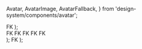   Avatar,
  AvatarImage,
  AvatarFallback,
} from 'design-system/components/avatar';

  <Preview>
    <Avatar>
      <AvatarImage src="https://avatars.githubusercontent.com/u/70836137?s=400&v=4" alt="@kkratterf" />
      <AvatarFallback>FK</AvatarFallback>
    </Avatar>
  </Preview>
);

  <Preview>
    <div className="flex items-center space-x-3">
      <Avatar size="xs">
        <AvatarImage src="https://avatars.githubusercontent.com/u/70836137?s=400&v=4" alt="@kkratterf" />
        <AvatarFallback>FK</AvatarFallback>
      </Avatar>
      <Avatar size="sm">
        <AvatarImage src="https://avatars.githubusercontent.com/u/70836137?s=400&v=4" alt="@kkratterf" />
        <AvatarFallback>FK</AvatarFallback>
      </Avatar>
      <Avatar size="md">
        <AvatarImage src="https://avatars.githubusercontent.com/u/70836137?s=400&v=4" alt="@kkratterf" />
        <AvatarFallback>FK</AvatarFallback>
      </Avatar>
      <Avatar size="lg">
        <AvatarImage src="https://avatars.githubusercontent.com/u/70836137?s=400&v=4" alt="@kkratterf" />
        <AvatarFallback>FK</AvatarFallback>
      </Avatar>
      <Avatar size="xl">
        <AvatarImage src="https://avatars.githubusercontent.com/u/70836137?s=400&v=4" alt="@kkratterf" />
        <AvatarFallback>FK</AvatarFallback>
      </Avatar>
    </div>
  </Preview>
);

  <Preview>
    <Avatar>
      <AvatarImage src="" alt="@kkratterf" />
      <AvatarFallback>FK</AvatarFallback>
    </Avatar>
  </Preview>
);

